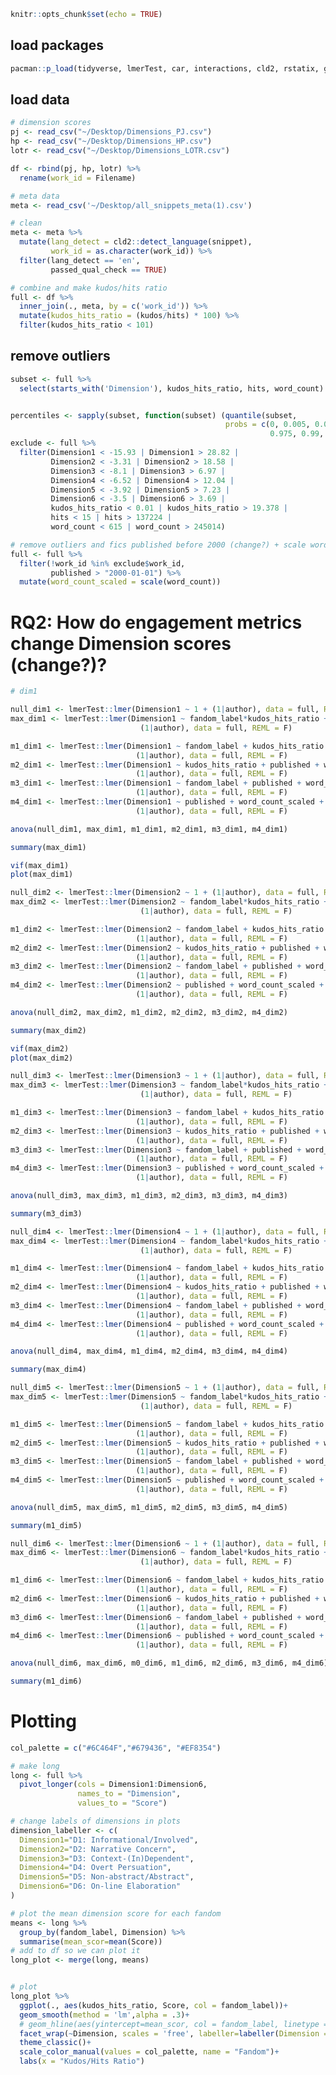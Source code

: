 
```r
knitr::opts_chunk$set(echo = TRUE)
```


## load packages
```r
pacman::p_load(tidyverse, lmerTest, car, interactions, cld2, rstatix, ggpubr, lme4)

```

## load data 
```r
# dimension scores 
pj <- read_csv("~/Desktop/Dimensions_PJ.csv")
hp <- read_csv("~/Desktop/Dimensions_HP.csv")
lotr <- read_csv("~/Desktop/Dimensions_LOTR.csv")

df <- rbind(pj, hp, lotr) %>% 
  rename(work_id = Filename)

# meta data
meta <- read_csv('~/Desktop/all_snippets_meta(1).csv')

# clean 
meta <- meta %>% 
  mutate(lang_detect = cld2::detect_language(snippet),
         work_id = as.character(work_id)) %>% 
  filter(lang_detect == 'en',
         passed_qual_check == TRUE)

# combine and make kudos/hits ratio 
full <- df %>% 
  inner_join(., meta, by = c('work_id')) %>% 
  mutate(kudos_hits_ratio = (kudos/hits) * 100) %>% 
  filter(kudos_hits_ratio < 101)
```

## remove outliers
```r
subset <- full %>% 
  select(starts_with('Dimension'), kudos_hits_ratio, hits, word_count)


percentiles <- sapply(subset, function(subset) (quantile(subset, 
                                                probs = c(0, 0.005, 0.01, 0.025, 
                                                          0.975, 0.99, 0.995, 1))))
exclude <- full %>% 
  filter(Dimension1 < -15.93 | Dimension1 > 28.82 |
         Dimension2 < -3.31 | Dimension2 > 18.58 |
         Dimension3 < -8.1 | Dimension3 > 6.97 |
         Dimension4 < -6.52 | Dimension4 > 12.04 |
         Dimension5 < -3.92 | Dimension5 > 7.23 |
         Dimension6 < -3.5 | Dimension6 > 3.69 |
         kudos_hits_ratio < 0.01 | kudos_hits_ratio > 19.378 |
         hits < 15 | hits > 137224 |
         word_count < 615 | word_count > 245014)

# remove outliers and fics published before 2000 (change?) + scale word count 
full <- full %>% 
  filter(!work_id %in% exclude$work_id,
         published > "2000-01-01") %>% 
  mutate(word_count_scaled = scale(word_count))


```

# RQ2: How do engagement metrics change Dimension scores (change?)? 

```r
# dim1

null_dim1 <- lmerTest::lmer(Dimension1 ~ 1 + (1|author), data = full, REML = F)
max_dim1 <- lmerTest::lmer(Dimension1 ~ fandom_label*kudos_hits_ratio + published + word_count_scaled + 
                             (1|author), data = full, REML = F)

m1_dim1 <- lmerTest::lmer(Dimension1 ~ fandom_label + kudos_hits_ratio + published + word_count_scaled +
                            (1|author), data = full, REML = F)
m2_dim1 <- lmerTest::lmer(Dimension1 ~ kudos_hits_ratio + published + word_count_scaled +
                            (1|author), data = full, REML = F)
m3_dim1 <- lmerTest::lmer(Dimension1 ~ fandom_label + published + word_count_scaled + 
                            (1|author), data = full, REML = F)
m4_dim1 <- lmerTest::lmer(Dimension1 ~ published + word_count_scaled + 
                            (1|author), data = full, REML = F)

anova(null_dim1, max_dim1, m1_dim1, m2_dim1, m3_dim1, m4_dim1)

summary(max_dim1)

vif(max_dim1)
plot(max_dim1)
```

```r
null_dim2 <- lmerTest::lmer(Dimension2 ~ 1 + (1|author), data = full, REML = F)
max_dim2 <- lmerTest::lmer(Dimension2 ~ fandom_label*kudos_hits_ratio + published + word_count_scaled + 
                             (1|author), data = full, REML = F)

m1_dim2 <- lmerTest::lmer(Dimension2 ~ fandom_label + kudos_hits_ratio + published + word_count_scaled +
                            (1|author), data = full, REML = F)
m2_dim2 <- lmerTest::lmer(Dimension2 ~ kudos_hits_ratio + published + word_count_scaled +
                            (1|author), data = full, REML = F)
m3_dim2 <- lmerTest::lmer(Dimension2 ~ fandom_label + published + word_count_scaled + 
                            (1|author), data = full, REML = F)
m4_dim2 <- lmerTest::lmer(Dimension2 ~ published + word_count_scaled + 
                            (1|author), data = full, REML = F)

anova(null_dim2, max_dim2, m1_dim2, m2_dim2, m3_dim2, m4_dim2)

summary(max_dim2)

vif(max_dim2)
plot(max_dim2)
```

```r
null_dim3 <- lmerTest::lmer(Dimension3 ~ 1 + (1|author), data = full, REML = F)
max_dim3 <- lmerTest::lmer(Dimension3 ~ fandom_label*kudos_hits_ratio + published + word_count_scaled + 
                             (1|author), data = full, REML = F)

m1_dim3 <- lmerTest::lmer(Dimension3 ~ fandom_label + kudos_hits_ratio + published + word_count_scaled +
                            (1|author), data = full, REML = F)
m2_dim3 <- lmerTest::lmer(Dimension3 ~ kudos_hits_ratio + published + word_count_scaled +
                            (1|author), data = full, REML = F)
m3_dim3 <- lmerTest::lmer(Dimension3 ~ fandom_label + published + word_count_scaled + 
                            (1|author), data = full, REML = F)
m4_dim3 <- lmerTest::lmer(Dimension3 ~ published + word_count_scaled + 
                            (1|author), data = full, REML = F)

anova(null_dim3, max_dim3, m1_dim3, m2_dim3, m3_dim3, m4_dim3)

summary(m3_dim3)


```


```r
null_dim4 <- lmerTest::lmer(Dimension4 ~ 1 + (1|author), data = full, REML = F)
max_dim4 <- lmerTest::lmer(Dimension4 ~ fandom_label*kudos_hits_ratio + published + word_count_scaled + 
                             (1|author), data = full, REML = F)

m1_dim4 <- lmerTest::lmer(Dimension4 ~ fandom_label + kudos_hits_ratio + published + word_count_scaled +
                            (1|author), data = full, REML = F)
m2_dim4 <- lmerTest::lmer(Dimension4 ~ kudos_hits_ratio + published + word_count_scaled +
                            (1|author), data = full, REML = F)
m3_dim4 <- lmerTest::lmer(Dimension4 ~ fandom_label + published + word_count_scaled + 
                            (1|author), data = full, REML = F)
m4_dim4 <- lmerTest::lmer(Dimension4 ~ published + word_count_scaled + 
                            (1|author), data = full, REML = F)

anova(null_dim4, max_dim4, m1_dim4, m2_dim4, m3_dim4, m4_dim4)

summary(max_dim4)

```

```r
null_dim5 <- lmerTest::lmer(Dimension5 ~ 1 + (1|author), data = full, REML = F)
max_dim5 <- lmerTest::lmer(Dimension5 ~ fandom_label*kudos_hits_ratio + published + word_count_scaled + 
                             (1|author), data = full, REML = F)

m1_dim5 <- lmerTest::lmer(Dimension5 ~ fandom_label + kudos_hits_ratio + published + word_count_scaled +
                            (1|author), data = full, REML = F)
m2_dim5 <- lmerTest::lmer(Dimension5 ~ kudos_hits_ratio + published + word_count_scaled +
                            (1|author), data = full, REML = F)
m3_dim5 <- lmerTest::lmer(Dimension5 ~ fandom_label + published + word_count_scaled + 
                            (1|author), data = full, REML = F)
m4_dim5 <- lmerTest::lmer(Dimension5 ~ published + word_count_scaled + 
                            (1|author), data = full, REML = F)

anova(null_dim5, max_dim5, m1_dim5, m2_dim5, m3_dim5, m4_dim5)

summary(m1_dim5)
```

```r
null_dim6 <- lmerTest::lmer(Dimension6 ~ 1 + (1|author), data = full, REML = F)
max_dim6 <- lmerTest::lmer(Dimension6 ~ fandom_label*kudos_hits_ratio + published + word_count_scaled + 
                             (1|author), data = full, REML = F)

m1_dim6 <- lmerTest::lmer(Dimension6 ~ fandom_label + kudos_hits_ratio + published + word_count_scaled +
                            (1|author), data = full, REML = F)
m2_dim6 <- lmerTest::lmer(Dimension6 ~ kudos_hits_ratio + published + word_count_scaled +
                            (1|author), data = full, REML = F)
m3_dim6 <- lmerTest::lmer(Dimension6 ~ fandom_label + published + word_count_scaled + 
                            (1|author), data = full, REML = F)
m4_dim6 <- lmerTest::lmer(Dimension6 ~ published + word_count_scaled + 
                            (1|author), data = full, REML = F)

anova(null_dim6, max_dim6, m0_dim6, m1_dim6, m2_dim6, m3_dim6, m4_dim6)

summary(m1_dim6)

```


# Plotting
```r
col_palette = c("#6C464F","#679436", "#EF8354")

# make long 
long <- full %>% 
  pivot_longer(cols = Dimension1:Dimension6,
               names_to = "Dimension",
               values_to = "Score")

# change labels of dimensions in plots
dimension_labeller <- c(
  Dimension1="D1: Informational/Involved",
  Dimension2="D2: Narrative Concern",
  Dimension3="D3: Context-(In)Dependent",
  Dimension4="D4: Overt Persuation",
  Dimension5="D5: Non-abstract/Abstract",
  Dimension6="D6: On-line Elaboration"
)

# plot the mean dimension score for each fandom 
means <- long %>% 
  group_by(fandom_label, Dimension) %>% 
  summarise(mean_scor=mean(Score))
# add to df so we can plot it
long_plot <- merge(long, means)


# plot
long_plot %>% 
  ggplot(., aes(kudos_hits_ratio, Score, col = fandom_label))+
  geom_smooth(method = 'lm',alpha = .3)+
  # geom_hline(aes(yintercept=mean_scor, col = fandom_label, linetype = fandom_label))+
  facet_wrap(~Dimension, scales = 'free', labeller=labeller(Dimension = dimension_labeller))+
  theme_classic()+
  scale_color_manual(values = col_palette, name = "Fandom")+
  labs(x = "Kudos/Hits Ratio")


```

